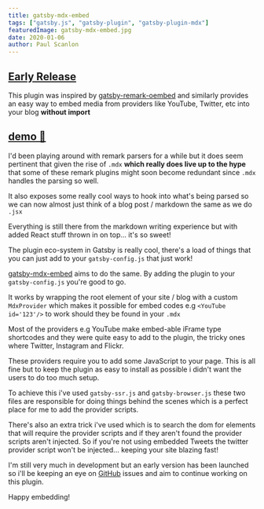 ```yaml
---
title: gatsby-mdx-embed
tags: ["gatsby.js", "gatsby-plugin", "gatsby-plugin-mdx"]
featuredImage: gatsby-mdx-embed.jpg
date: 2020-01-06
author: Paul Scanlon
---
```


## [Early Release](#early-release)

This plugin was inspired by [gatsby-remark-oembed](https://github.com/raae/gatsby-remark-oembed) and similarly provides an easy way to embed media from providers like YouTube, Twitter, etc into your blog **without import**

## [demo 🧼](https://gatsby-mdx-embed.netlify.com/)

I'd been playing around with remark parsers for a while but it does seem pertinent that given the rise of `.mdx` **which really does live up to the hype** that some of these remark plugins might soon become redundant since `.mdx` handles the parsing so well.

It also exposes some really cool ways to hook into what's being parsed so we can now almost just think of a blog post / markdown the same as we do `.jsx`

Everything is still there from the markdown writing experience but with added React stuff thrown in on top... it's so sweet!

The plugin eco-system in Gatsby is really cool, there's a load of things that you can just add to your `gatsby-config.js` that just work!

[gatsby-mdx-embed](https://gatsby-mdx-embed.netlify.com/) aims to do the same. By adding the plugin to your `gatsby-config.js` you're good to go.

It works by wrapping the root element of your site / blog with a custom `MdxProvider` which makes it possible for embed codes e.g `<YouTube id='123'/>` to work should they be found in your `.mdx`

Most of the providers e.g YouTube make embed-able iFrame type shortcodes and they were quite easy to add to the plugin, the tricky ones where Twitter, Instagram and Flickr.

These providers require you to add some JavaScript to your page. This is all fine but to keep the plugin as easy to install as possible i didn't want the users to do too much setup.

To achieve this i've used `gatsby-ssr.js` and `gatsby-browser.js` these two files are responsible for doing things behind the scenes which is a perfect place for me to add the provider scripts.

There's also an extra trick i've used which is to search the dom for elements that will require the provider scripts and if they aren't found the provider scripts aren't injected. So if you're not using embedded Tweets the twitter provider script won't be injected... keeping your site blazing fast!

I'm still very much in development but an early version has been launched so i'll be keeping an eye on [GitHub](https://github.com/PaulieScanlon/gatsby-mdx-embed) issues and aim to continue working on this plugin.

Happy embedding!
